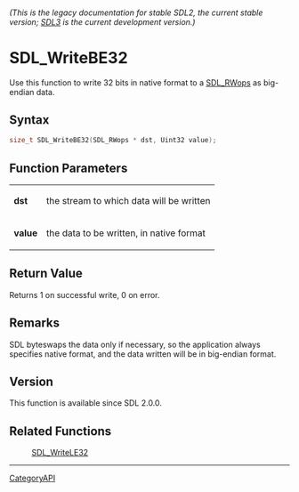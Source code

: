 ====== (This is the legacy documentation for stable SDL2, the current stable version; [https://wiki.libsdl.org/SDL3/ SDL3] is the current development version.) ======
= SDL_WriteBE32 =

Use this function to write 32 bits in native format to a [[SDL_RWops]] as big-endian data.

== Syntax ==

<syntaxhighlight lang='c'>
size_t SDL_WriteBE32(SDL_RWops * dst, Uint32 value);
</syntaxhighlight>

== Function Parameters ==

{|
|'''dst'''
|the stream to which data will be written
|-
|'''value'''
|the data to be written, in native format
|}

== Return Value ==

Returns 1 on successful write, 0 on error.

== Remarks ==

SDL byteswaps the data only if necessary, so the application always
specifies native format, and the data written will be in big-endian format.

== Version ==

This function is available since SDL 2.0.0.

== Related Functions ==

:[[SDL_WriteLE32]]

----
[[CategoryAPI]]


